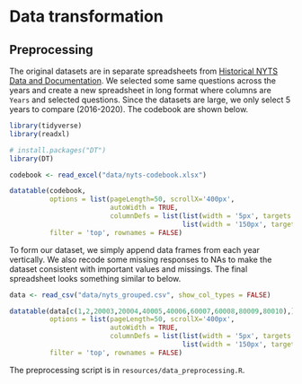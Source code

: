 # Data transformation


## Preprocessing

The original datasets are in separate spreadsheets from [Historical NYTS Data and Documentation](https://www.cdc.gov/tobacco/data_statistics/surveys/nyts/data/index.html). We selected some same questions across the years and create a new spreadsheet in long format where columns are `Years` and selected questions. Since the datasets are large, we only select 5 years to compare (2016-2020). The codebook are shown below.

```r
library(tidyverse)
library(readxl)

# install.packages("DT")
library(DT)

codebook <- read_excel("data/nyts-codebook.xlsx")

datatable(codebook, 
          options = list(pageLength=50, scrollX='400px',
                         autoWidth = TRUE,
                         columnDefs = list(list(width = '5px', targets = 0),
                                           list(width = '150px', targets = "_all"))), 
          filter = 'top', rownames = FALSE)
```

To form our dataset, we simply append data frames from each year vertically. We also recode some missing responses to NAs to make the dataset consistent with important values and missings. The final spreadsheet looks something similar to below. 



```r
data <- read_csv("data/nyts_grouped.csv", show_col_types = FALSE)

datatable(data[c(1,2,20003,20004,40005,40006,60007,60008,80009,80010),], 
          options = list(pageLength=50, scrollX='400px',
                         autoWidth = TRUE,
                         columnDefs = list(list(width = '5px', targets = 0),
                                           list(width = '150px', targets = "_all"))), 
          filter = 'top', rownames = FALSE)
```


The preprocessing script is in `resources/data_preprocessing.R`. 

```r
```


